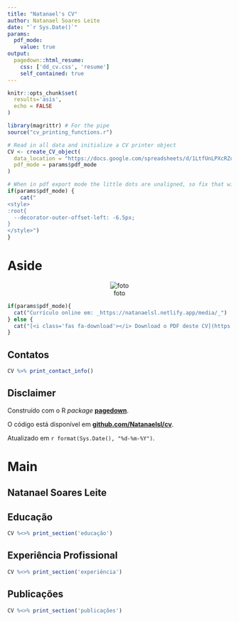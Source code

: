 ```yaml
---
title: "Natanael's CV"
author: Natanael Soares Leite
date: "`r Sys.Date()`"
params:
  pdf_mode:
    value: true
output:
  pagedown::html_resume:
    css: ['dd_cv.css', 'resume']
    self_contained: true
---
```


<!-- inicio academic icons -->
<link rel="stylesheet" href="https://cdn.jsdelivr.net/gh/jpswalsh/academicons@1/css/academicons.min.css">
<!-- final academic icons -->

 
<!-- inicio font awesome -->
<script src="https://kit.fontawesome.com/1f72d6921a.js" crossorigin="anonymous"></script>
<!-- final font awesome -->


```r
knitr::opts_chunk$set(
  results='asis', 
  echo = FALSE
)

library(magrittr) # For the pipe
source("cv_printing_functions.r")

# Read in all data and initialize a CV printer object
CV <- create_CV_object(
  data_location = "https://docs.google.com/spreadsheets/d/1LtfUnLPXcRZuNjlGvGKXYg3YjWuSh41NnWO-9pZmy_I",  
  pdf_mode = params$pdf_mode
)

```


```r
# When in pdf export mode the little dots are unaligned, so fix that with some conditional CSS.
if(params$pdf_mode) {
    cat("
<style>
:root{
  --decorator-outer-offset-left: -6.5px;
}
</style>")
}
```


Aside
================================================================================
<!---
```r
# Build interactive network of positions colored by section
# and connected if they occurred in the same year
datadrivencv::build_network_logo(CV$entries_data)
```
-->


<center>

![foto](imagens/Foto_lattes.jpg)

</center>


```r
if(params$pdf_mode){
  cat("Currículo online em: _https://natanaelsl.netlify.app/media/_")
} else {
  cat("[<i class='fas fa-download'></i> Download o PDF deste CV](https://github.com/Natanaelsl/cv/raw/master/natanael_cv.pdf)")
}
```

<!---
```r
# Note the special double pipe so we modify the CV object in place
CV %<>% print_text_block("intro") 
```
-->

Contatos {#contact}
--------------------------------------------------------------------------------

```r
CV %>% print_contact_info()
```



Disclaimer {#disclaimer}
--------------------------------------------------------------------------------

Construído com o R *package* [**pagedown**](https://github.com/rstudio/pagedown). 

O código está disponível em [**github.com/Natanaelsl/cv**](https://github.com/Natanaelsl/cv).

Atualizado em `r format(Sys.Date(), "%d-%m-%Y")`.



Main
================================================================================

Natanael Soares Leite {#title}
--------------------------------------------------------------------------------


Educação {data-icon=graduation-cap data-concise=true}
--------------------------------------------------------------------------------

```r
CV %<>% print_section('educação')
```


Experiência Profissional {data-icon=chalkboard-teacher}
--------------------------------------------------------------------------------

```r
CV %<>% print_section('experiência')
```


Publicações {data-icon=book }
--------------------------------------------------------------------------------

```r
CV %<>% print_section('publicações')
```

<!---
```r
CV %<>% print_links()
```
-->
